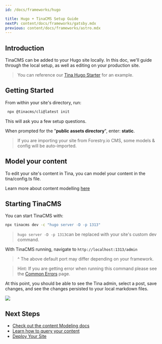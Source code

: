 ```yaml
---
id: /docs/frameworks/hugo

title: Hugo + TinaCMS Setup Guide
nextP: content/docs/frameworks/gatsby.mdx
previous: content/docs/frameworks/astro.mdx
---
```


## Introduction

TinaCMS can be added to your Hugo site locally. In this doc, we'll guide through the local setup, as well as editing on your production site.

> You can reference our [Tina Hugo Starter](https://github.com/tinacms/tina-hugo-starter) for an example.

## Getting Started

From within your site's directory, run:

```bash
 npx @tinacms/cli@latest init
```

This will ask you a few setup questions.

When prompted for the "**public assets directory**", enter: **static**.

> If you are importing your site from Forestry.io CMS, some models & config will be auto-imported.

## Model your content

To edit your site's content in Tina, you can model your content in the tina/config.ts file.

Learn more about content modelling [here](/docs/schema/)

## Starting TinaCMS

You can start TinaCMS with:

```bash
npx tinacms dev -c "hugo server -D -p 1313"
```

> `hugo server -D -p 1313`can be replaced with your site's custom dev command.

With TinaCMS running, navigate to `http://localhost:1313/admin`

> ^ The above default port may differ depending on your framework.

> Hint: If you are getting error when running this command please see the [Common Errors](/docs/forestry/common-errors) page.

At this point, you should be able to see the Tina admin, select a post, save changes, and see the changes persisted to your local markdown files.

![](/img/hugo-tina-admin-screenshot.png)

## Next Steps

- [Check out the content Modeling docs](/docs/schema/)
- [Learn how to query your content](/docs/features/data-fetching/)
- [Deploy Your Site](/docs/tina-cloud)
